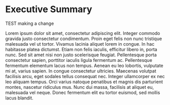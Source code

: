 # Executive Summary {.unnumbered}

TEST making a change 

Lorem ipsum dolor sit amet, consectetur adipiscing elit. Integer commodo gravida justo consectetur condimentum. Proin eget felis non nunc tristique malesuada vel ut tortor. Vivamus lacinia aliquet lorem in congue. In hac habitasse platea dictumst. Etiam non felis iaculis, efficitur libero in, porta nunc. Sed sit amet nisi non justo scelerisque feugiat. Pellentesque porta consectetur sapien, porttitor iaculis ligula fermentum ac. Pellentesque fermentum elementum lacus non tempus. Aenean eu leo lobortis, vulputate mi at, varius sapien. In congue consectetur ultricies. Maecenas volutpat facilisis arcu, eget sodales tellus consequat nec. Integer ullamcorper ex nec leo aliquam tempus. Orci varius natoque penatibus et magnis dis parturient montes, nascetur ridiculus mus. Nunc dui massa, facilisis at aliquet eu, malesuada vel neque. Donec fermentum elit eu tortor euismod, sed mollis lacus blandit.

```{=openxml}
<w:p><w:r><w:br w:type="page"/></w:r></w:p>
```
